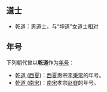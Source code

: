 {{noteTA
|1=乾道
}}
== 道士 ==
*乾道：男道士，与“坤道”女道士相对

== 年号 ==
下列朝代曾以'''乾道'''作为[[年号|年号]]：
* [[乾道_(西夏)|乾道 (西夏)]]：[[西夏|西夏]]惠宗[[夏惠宗|李秉常]]的年号。
* [[乾道_(南宋)|乾道 (南宋)]]：[[南宋|南宋]]孝宗[[宋孝宗|赵昚]]的年号。 
{{消歧义|Cat=年号消歧义|Q}}